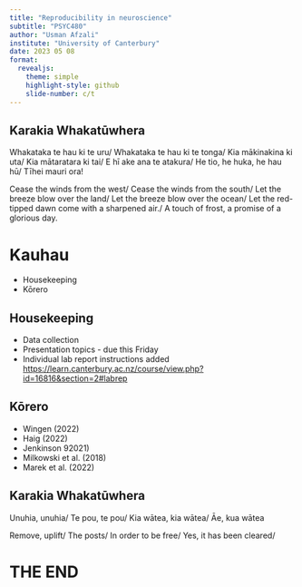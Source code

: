 ```yaml
---
title: "Reproducibility in neuroscience"
subtitle: "PSYC480"
author: "Usman Afzali"
institute: "University of Canterbury"
date: 2023 05 08
format: 
  revealjs:
    theme: simple
    highlight-style: github
    slide-number: c/t
---
```


## Karakia Whakatūwhera {background-color=#346bc8}

::: {layout="[[50, 50], [100]]"}

Whakataka te hau ki te uru/
Whakataka te hau ki te tonga/
Kia mākinakina ki uta/
Kia mātaratara ki tai/
E hī ake ana te atakura/
He tio, he huka, he hau hū/
Tīhei mauri ora!

Cease the winds from the west/
Cease the winds from the south/
Let the breeze blow over the land/
Let the breeze blow over the ocean/
Let the red-tipped dawn come with a sharpened air./
A touch of frost, a promise of a glorious day.

:::


# Kauhau {background-color=orange}

-   Housekeeping
-   Kōrero

## Housekeeping {background-color=#346bc8}

::: incremental

-   Data collection
-   Presentation topics - due this Friday
-   Individual lab report instructions added <https://learn.canterbury.ac.nz/course/view.php?id=16816&section=2#labrep>

:::

## Kōrero {background-color=#346bc8}

::: incremental

-   Wingen (2022)
-   Haig (2022)
-   Jenkinson 92021)
-   Milkowski et al. (2018)
-   Marek et al. (2022)

:::

## Karakia Whakatūwhera {background-color=#346bc8}

::: {layout="[[50, 50], [100]]"}

Unuhia, unuhia/
Te pou, te pou/
Kia wātea, kia wātea/
Āe, kua wātea


Remove, uplift/
The posts/
In order to be free/
Yes, it has been cleared/

:::


# THE END {background-color=orange}